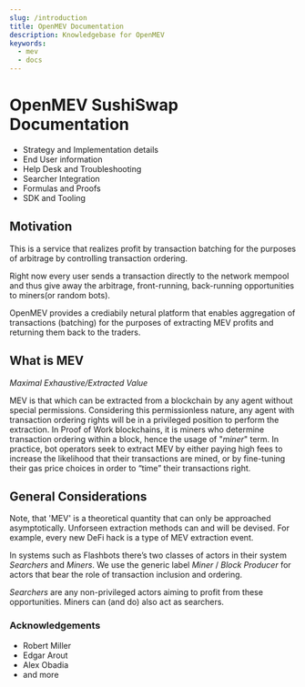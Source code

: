 ```yaml
---
slug: /introduction
title: OpenMEV Documentation
description: Knowledgebase for OpenMEV
keywords:
  - mev
  - docs
---
```


# OpenMEV SushiSwap Documentation

- Strategy and Implementation details
- End User information
- Help Desk and Troubleshooting
- Searcher Integration
- Formulas and Proofs
- SDK and Tooling

## Motivation

This is a service that realizes profit by transaction batching
for the purposes of arbitrage by controlling transaction ordering.

Right now every user sends a transaction directly to the network mempool
and thus give away the arbitrage, front-running, back-running
opportunities to miners(or random bots).

OpenMEV provides a crediabily netural platform that enables 
aggregation of transactions (batching) for the purposes of extracting 
MEV profits and returning them back to the traders.


## What is MEV

*Maximal Exhaustive/Extracted Value*

MEV is that which can be extracted from a blockchain by any agent without special
permissions. Considering this permissionless nature, any agent with
transaction ordering rights will be in a privileged position to perform
the extraction. In Proof of Work blockchains, it is miners who determine
transaction ordering within a block, hence the usage of "_miner_"
term. In practice, bot operators seek to extract MEV by either paying
high fees to increase the likelihood that their transactions are mined,
or by fine-tuning their gas price choices in order to “time” their
transactions right. 

## General Considerations

Note, that 'MEV' is a theoretical quantity that can only be approached asymptotically. 
Unforseen extraction methods can and will be devised. For example, every new DeFi hack 
is a type of MEV extraction event. 

In systems such as Flashbots there’s two classes of actors in their system _Searchers_
and _Miners_. We use the generic label _Miner_ / _Block Producer_ for actors that bear the
role of transaction inclusion and ordering.

_Searchers_ are any non-privileged actors aiming to profit from these opportunities.
Miners can (and do) also act as searchers.


### Acknowledgements

- Robert Miller
- Edgar Arout
- Alex Obadia
- and more
